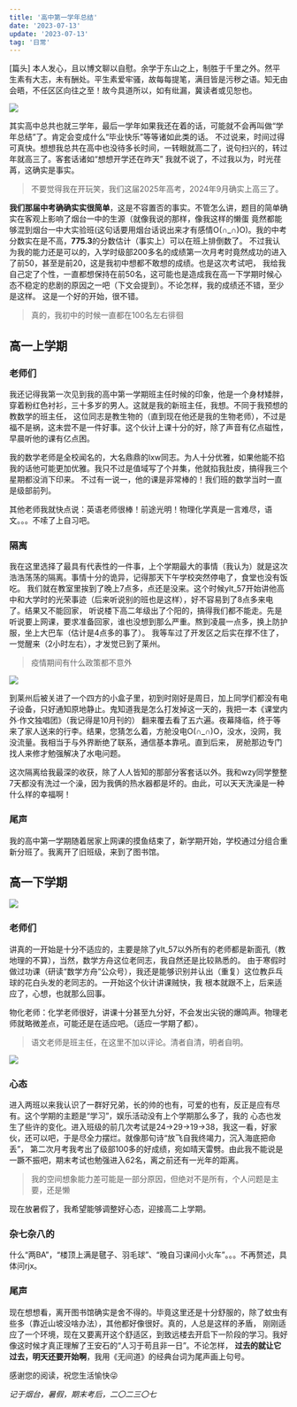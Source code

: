 ```yaml
---
title: '高中第一学年总结'
date: '2023-07-13'
update: '2023-07-13'
tag: '日常'
---
```


[篇头] 本人发心，且以博文聊以自慰。余学于东山之上，制胜于千里之外。然平生素有大志，未有酬处。平生素爱牢骚，故每每提笔，满目皆是污秽之语。知无由会晤，不任区区向往之至！故今具道所以，如有纰漏，冀读者或见恕也。

<Image src="/static/ytyz.jpg" desc="2022年8月，第一次踏进烟台一中的校门" />

其实高中总共也就三学年，最后一学年如果我还在着的话，可能就不会再叫做“学年总结”了。肯定会变成什么“毕业快乐”等等诸如此类的话。
不过说来，时间过得可真快。想想我总共在高中也没待多长时间，一转眼就高二了，说句扫兴的，转过年就高三了。客套话诸如“想想开学还在昨天”
我就不说了，不过我以为，时光荏苒，这确实是事实。

>不要觉得我在开玩笑，我们这届2025年高考，2024年9月确实上高三了。

**我们那届中考确确实实很简单**，这是不容置否的事实。不管怎么讲，题目的简单确实在客观上影响了烟台一中的生源（就像我说的那样，像我这样的懒蛋
竟然都能够混到烟台一中大实验班(这句话要用烟台话说出来才有感情O(∩_∩)O)。我的中考分数实在是不高，**775.3**的分数估计（事实上）可以在班上排倒数了。
不过我认为我的能力还是可以的，入学时级部200多名的成绩第一次月考时竟然成功的进入了前50，甚至是前20，这是我初中想都不敢想的成绩。也是这次考试吧，
我给我自己定了个性，一直都想保持在前50名，这可能也是造成我在高一下学期时候心态不稳定的悲剧的原因之一吧（下文会提到）。不论怎样，我的成绩还不错，至少是这样。
这是一个好的开始，很不错。

>真的，我初中的时候一直都在100名左右徘徊

## 高一上学期

### 老师们

我还记得我第一次见到我的高中第一学期班主任时候的印象，他是一个身材矮胖，穿着粉红色衬衫，三十多岁的男人。这就是我的新班主任，我想。不同于我预想的教数学的班主任，
这位同志是教生物的（直到现在他还是我的生物老师），不过是福不是祸，这未尝不是一件好事。这个伙计上课十分的好，除了声音有亿点磁性，早晨听他的课有亿点困。

我的数学老师是全校闻名的，大名鼎鼎的lxw同志。为人十分优雅，如果他能不掐我的话他可能更加优雅。我只不过是值域写了个并集，他就掐我肚皮，搞得我三个星期都没消下印来。
不过有一说一，他的课是非常棒的！我们班的数学当时一直是级部前列。

其他老师我就快点说：英语老师很棒！前途光明！物理化学真是一言难尽，语文。。。不嗦了上自习吧。

### 隔离

我在这里选择了最具有代表性的一件事，上个学期最大的事情（我认为）就是这次浩浩荡荡的隔离。事情十分的诡异，记得那天下午学校突然停电了，食堂也没有饭吃。
我们就在教室里挨到了晚上7点多，点还是没来。这个时候ylt_57开始讲他高中和大学时的光荣事迹（后来听说别的班也是这样），好不容易到了8点多来电了。结果又不能回家，
听说楼下高二年级出了个阳的，搞得我们都不能走。先是听说要上网课，要求准备回家，谁也没想到那么严重。熬到凌晨一点多，换上防护服，坐上大巴车（估计是4点多的事了）。
我等车过了开发区之后实在撑不住了，一觉醒来（2小时左右），才发觉已到了莱州。

>疫情期间有什么政策都不意外

<Image src="/collection/ylt.jpg" desc="隔离时的ylt_57" />

到莱州后被关进了一个四方的小盒子里，初到时刚好是周日，加上同学们都没有电子设备，只好通知原地静止。鬼知道我是怎么打发掉这一天的，我把一本《课堂内外·作文独唱团》（我记得是10月刊的）
翻来覆去看了五六遍。夜幕降临，终于等来了家人送来的行李。结果，您猜怎么着，方舱没电O(∩_∩)O，没水，没网，我没流量。我相当于与外界断绝了联系，通信基本靠吼。直到后来，
房舱那边专门找人来修才勉强解决了水电问题。

这次隔离给我最深的收获，除了人人皆知的那部分客套话以外。我和wzy同学整整7天都没有洗过一个澡，因为我俩的热水器都是坏的。由此，可以天天洗澡是一种什么样的幸福啊！

### 尾声

我的高中第一学期随着居家上网课的摸鱼结束了，新学期开始，学校通过分组合重新分班了。我离开了旧班级，来到了图书馆。

## 高一下学期

<Image src="/static/jj.jpg" desc="姜杰镇楼" />

### 老师们

讲真的一开始是十分不适应的，主要是除了ylt_57以外所有的老师都是新面孔（教地理的不算），当然，数学方舟这位老同志，我自然还是比较熟悉的。
由于寒假时做过功课（研读“数学方舟”公众号），我还是能够识别并认出（重复）这位教乒乓球的花白头发的老同志的。一开始这个伙计讲课贼快，我
根本就跟不上，后来适应了，心想，也就那么回事。

物化老师：化学老师很好，讲课十分甚至九分好，不会发出尖锐的爆鸣声。物理老师就略微差点，可能还是在适应吧。（适应一学期了都）。

>语文老师是班主任，在这里不加以评论。清者自清，明者自明。

<Image src="/collection/cmf.jpg" desc="cmfの微笑" />

### 心态

进入两班以来我认识了一群好兄弟，长的帅的也有，可爱的也有，反正是应有尽有。这个学期的主题是“学习”，娱乐活动没有上个学期那么多了，我的
心态也发生了些许的变化。进入班级的前几次考试是24→29→19→38，我这一看，好家伙，还可以吧，于是尽全力摆烂。就像那句诗“放飞自我终竭力，沉入海底把命丢”，
第二次月考我考出了级部100多的好成绩，宛如晴天雷劈。由此我不能说是一蹶不振吧，期末考试也勉强进入62名，离之前还有一光年的距离。

>我的空间想象能力差可能是一部分原因，但绝对不是所有，个人问题是主要，还是懒

现在放暑假了，我希望能够调整好心态，迎接高二上学期。

### 杂七杂八的

什么“两BA”，“楼顶上满是毽子、羽毛球”、“晚自习课间小火车”。。。不再赘述，具体问rjx。

### 尾声

现在想想看，离开图书馆确实是舍不得的。毕竟这里还是十分舒服的，除了蚊虫有些多（靠近山坡没啥办法），其他都好像很好。真的，人总是这样的矛盾，
刚刚适应了一个环境，现在又要离开这个舒适区，到致远楼去开启下一阶段的学习。我好像这时候才真正理解了王安石的“人习于苟且非一日”。不论怎样，
**过去的就让它过去，明天还要开始啊**，我用《无间道》的经典台词为尾声画上句号。

感谢您的阅读，祝您生活愉快😜

*记于烟台，暑假，期末考后，二〇二三〇七*

